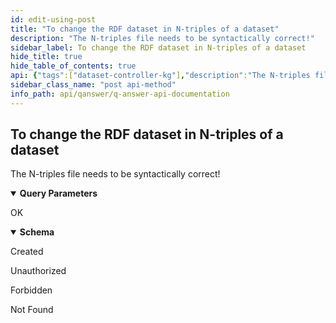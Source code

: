 ```yaml
---
id: edit-using-post
title: "To change the RDF dataset in N-triples of a dataset"
description: "The N-triples file needs to be syntactically correct!"
sidebar_label: To change the RDF dataset in N-triples of a dataset
hide_title: true
hide_table_of_contents: true
api: {"tags":["dataset-controller-kg"],"description":"The N-triples file needs to be syntactically correct!","operationId":"editUsingPOST","parameters":[{"name":"dataset","in":"query","description":"dataset","required":true,"schema":{"type":"string"}},{"name":"lang","in":"query","description":"lang","required":false,"explode":true,"schema":{"type":"array","items":{"type":"string"},"default":"en,de,fr,it,pt,ja,es,nl,ar,zh"}}],"requestBody":{"$ref":"#/components/requestBodies/editUsingPOST"},"responses":{"200":{"description":"OK","content":{"application/json":{"schema":{"type":"object","properties":{"message":{"type":"string"},"success":{"type":"boolean"}},"title":"ApiResponse"}}}},"201":{"description":"Created"},"401":{"description":"Unauthorized"},"403":{"description":"Forbidden"},"404":{"description":"Not Found"}},"security":[{"JWT":[]}],"deprecated":false,"method":"post","path":"/api/dataset/edit","servers":[{"url":"//qanswer-core1.univ-st-etienne.fr"}],"securitySchemes":{"JWT":{"type":"apiKey","name":"Authorization","in":"header"}},"info":{"description":"APIs provided by QAnswer","version":"1.0","title":"QAnswer: Api Documentation","contact":{"name":"QAnswer","url":"www.the-qa-company.com","email":"info@qanswer.eu"}},"postman":{"name":"To change the RDF dataset in N-triples of a dataset","description":{"content":"The N-triples file needs to be syntactically correct!","type":"text/plain"},"url":{"path":["api","dataset","edit"],"host":["{{baseUrl}}"],"query":[{"disabled":false,"description":{"content":"(Required) dataset","type":"text/plain"},"key":"dataset","value":""},{"disabled":false,"description":{"content":"lang","type":"text/plain"},"key":"lang","value":""}],"variable":[]},"header":[{"key":"Content-Type","value":"multipart/form-data"},{"key":"Accept","value":"application/json"}],"method":"POST","body":{"mode":"formdata","formdata":[]},"auth":{"type":"apikey","apikey":[{"type":"any","value":"Authorization","key":"key"},{"type":"any","value":"<API Key>","key":"value"},{"type":"any","value":"header","key":"in"}]}}}
sidebar_class_name: "post api-method"
info_path: api/qanswer/q-answer-api-documentation
---
```



## To change the RDF dataset in N-triples of a dataset



The N-triples file needs to be syntactically correct!

<details style={{"marginBottom":"1rem"}} data-collapsed={false} open={true}><summary style={{}}><strong>Query Parameters</strong></summary><div><ul><ParamsItem className={"paramsItem"} param={{"name":"dataset","in":"query","description":"dataset","required":true,"schema":{"type":"string"}}}></ParamsItem><ParamsItem className={"paramsItem"} param={{"name":"lang","in":"query","description":"lang","required":false,"explode":true,"schema":{"type":"array","items":{"type":"string"},"default":"en,de,fr,it,pt,ja,es,nl,ar,zh"}}}></ParamsItem></ul></div></details><div><ApiTabs><TabItem label={"200"} value={"200"}><div>

OK

</div><div><MimeTabs groupId={"mime-type"}><TabItem label={"application/json"} value={"application/json"}><SchemaTabs groupId={"schema-tabs"}><TabItem label={"Schema"} value={"Schema"}><details style={{}} data-collapsed={false} open={true}><summary style={{"textAlign":"left"}}><strong>Schema</strong></summary><div style={{"textAlign":"left","marginLeft":"1rem"}}></div><ul style={{"marginLeft":"1rem"}}><SchemaItem collapsible={false} name={"message"} required={false} schemaDescription={undefined} schemaName={"string"} qualifierMessage={undefined} defaultValue={undefined}></SchemaItem><SchemaItem collapsible={false} name={"success"} required={false} schemaDescription={undefined} schemaName={"boolean"} qualifierMessage={undefined} defaultValue={undefined}></SchemaItem></ul></details></TabItem><TabItem label={"Example (from schema)"} value={"Example (from schema)"}><ResponseSamples responseExample={"{\n  \"message\": \"string\",\n  \"success\": true\n}"} language={"json"}></ResponseSamples></TabItem></SchemaTabs></TabItem></MimeTabs></div></TabItem><TabItem label={"201"} value={"201"}><div>

Created

</div><div></div></TabItem><TabItem label={"401"} value={"401"}><div>

Unauthorized

</div><div></div></TabItem><TabItem label={"403"} value={"403"}><div>

Forbidden

</div><div></div></TabItem><TabItem label={"404"} value={"404"}><div>

Not Found

</div><div></div></TabItem></ApiTabs></div>
      
